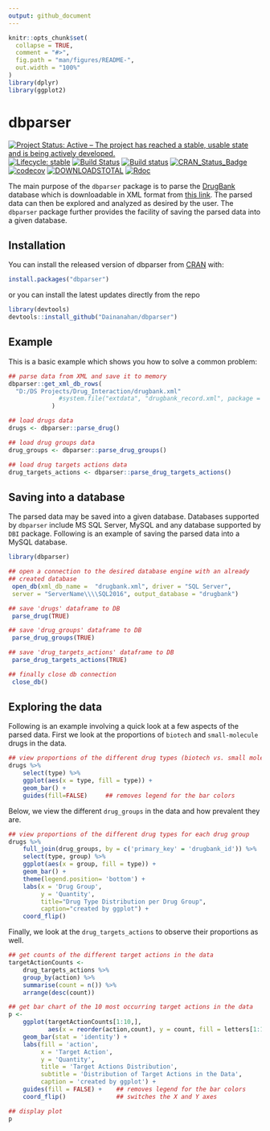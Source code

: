 ```yaml
---
output: github_document
---
```


<!-- README.md is generated from README.Rmd. Please edit attributes file -->

```r
knitr::opts_chunk$set(
  collapse = TRUE,
  comment = "#>",
  fig.path = "man/figures/README-",
  out.width = "100%"
)
library(dplyr)
library(ggplot2)
```
# dbparser

[![Project Status: Active – The project has reached a stable, usable state and is being actively developed.](https://www.repostatus.org/badges/latest/active.svg)](https://www.repostatus.org/#active)
[![Lifecycle: stable](https://img.shields.io/badge/lifecycle-stable-brightgreen.svg)](https://www.tidyverse.org/lifecycle/#stable)
[![Build Status](https://travis-ci.org/Dainanahan/dbparser.svg?branch=master)](https://travis-ci.org/Dainanahan/dbparser) 
[![Build status](https://ci.appveyor.com/api/projects/status/k18sqp55n39f3y5w?svg=true)](https://ci.appveyor.com/project/MohammedFCIS/dbparser)
[![CRAN\_Status\_Badge](http://www.r-pkg.org/badges/version/dbparser)](https://cran.r-project.org/package=dbparser) 
[![codecov](https://codecov.io/gh/Dainanahan/dbparser/branch/master/graph/badge.svg)](https://codecov.io/gh/Dainanahan/dbparser)
[![DOWNLOADSTOTAL](https://cranlogs.r-pkg.org/badges/grand-total/dbparser)](https://cranlogs.r-pkg.org/badges/grand-total/dbparser)
[![Rdoc](http://www.rdocumentation.org/badges/version/dbparser)](http://www.rdocumentation.org/packages/dbparser)

The main purpose of the `dbparser` package is to parse the 
[DrugBank](http://drugbank.ca/) database which is downloadable in XML format 
from [this link](https://www.drugbank.ca/releases/latest). The parsed data can 
then be explored and analyzed as desired by the user. The `dbparser` package 
further provides the facility of saving the parsed data into a given database.

## Installation

You can install the released version of dbparser from [CRAN](https://CRAN.R-project.org) with:

``` r
install.packages("dbparser")
```
or you can install the latest updates directly from the repo

``` r
library(devtools)
devtools::install_github("Dainanahan/dbparser")
```

## Example

This is a basic example which shows you how to solve a common problem:

```r
## parse data from XML and save it to memory
dbparser::get_xml_db_rows(
  "D:/DS Projects/Drug_Interaction/drugbank.xml"
              #system.file("extdata", "drugbank_record.xml", package = "dbparser")
            )

## load drugs data
drugs <- dbparser::parse_drug()

## load drug groups data
drug_groups <- dbparser::parse_drug_groups()

## load drug targets actions data
drug_targets_actions <- dbparser::parse_drug_targets_actions()
```

## Saving into a database

The parsed data may be saved into a given database. Databases supported by 
`dbparser` include MS SQL Server, MySQL and any database supported by `DBI` package. 
Following is an example of saving the 
parsed data into a MySQL database.

```r
library(dbparser)

## open a connection to the desired database engine with an already
## created database
 open_db(xml_db_name =  "drugbank.xml", driver = "SQL Server",
 server = "ServerName\\\\SQL2016", output_database = "drugbank")

## save 'drugs' dataframe to DB
 parse_drug(TRUE)

## save 'drug_groups' dataframe to DB
 parse_drug_groups(TRUE)

## save 'drug_targets_actions' dataframe to DB
 parse_drug_targets_actions(TRUE)

## finally close db connection 
 close_db()
```



## Exploring the data

Following is an example involving a quick look at a few aspects of the parsed 
data. First we look at the proportions of `biotech` and `small-molecule` drugs 
in the data.

```r
## view proportions of the different drug types (biotech vs. small molecule)
drugs %>% 
    select(type) %>% 
    ggplot(aes(x = type, fill = type)) + 
    geom_bar() + 
    guides(fill=FALSE)     ## removes legend for the bar colors
```

Below, we view the different `drug_groups` in the data and how prevalent they 
are.

```r
## view proportions of the different drug types for each drug group
drugs %>% 
    full_join(drug_groups, by = c('primary_key' = 'drugbank_id')) %>% 
    select(type, group) %>% 
    ggplot(aes(x = group, fill = type)) + 
    geom_bar() + 
    theme(legend.position= 'bottom') + 
    labs(x = 'Drug Group', 
         y = 'Quantity', 
         title="Drug Type Distribution per Drug Group", 
         caption="created by ggplot") + 
    coord_flip()
```

Finally, we look at the `drug_targets_actions` to observe their proportions as 
well.

```r
## get counts of the different target actions in the data
targetActionCounts <- 
    drug_targets_actions %>% 
    group_by(action) %>% 
    summarise(count = n()) %>% 
    arrange(desc(count))

## get bar chart of the 10 most occurring target actions in the data
p <- 
    ggplot(targetActionCounts[1:10,], 
           aes(x = reorder(action,count), y = count, fill = letters[1:10])) + 
    geom_bar(stat = 'identity') +
    labs(fill = 'action', 
         x = 'Target Action', 
         y = 'Quantity', 
         title = 'Target Actions Distribution', 
         subtitle = 'Distribution of Target Actions in the Data',
         caption = 'created by ggplot') + 
    guides(fill = FALSE) +    ## removes legend for the bar colors
    coord_flip()              ## switches the X and Y axes

## display plot
p
```
